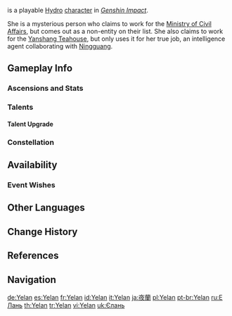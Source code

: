 {{CharacterTabs}}
{{Character Infobox
|image            = <gallery>
Yelan Card.png|Card
Character Yelan Full Wish.png|Wish
Character Yelan Game.png|In-Game
</gallery>

|type             = Playable <!--Playable Character Information-->
|quality           = 5
|weapon           = Bow
|element          = Hydro

|name             = Yelan <!--Character Information-->
|birthday         = April 20th
|constellation    = Umbrabilis Orchis
|region           = Liyue
|affiliation      = Yanshang Teahouse
|affiliation2     = Ministry of Civil Affairs
|dish             = Dew-Dipped Shrimp
|obtain           = Character Event Wishes
|event_name       = Discerner of Enigmas
|releaseDate      = 2022-05-31
|relative         = Boyang
|relativeNote     = Ancestor
|relative2        = Rongzhao
|relativeNote2    = Ancestor

|title            = Valley Orchid <!--Titles-->
|title2           = A mysterious person who claims to work for the Ministry of Civil Affairs
|title3           = <!--Voice Actors-->
|voiceEN          = {{w|Laura Post}}<ref name="EN/JP VA">Twitter: [https://twitter.com/GenshinImpact/status/1529313809914945539 EN & JP VA Announcement]</ref>
|voiceCN          = [https://zh.moegirl.org.cn/徐慧 Xu Hui ({{zh|徐慧}})]<ref>Bilibili: [https://www.bilibili.com/video/BV1zB4y197Ru {{zh|夜兰角色PV}}] (Yelan Character PV)</ref>
|voiceJP          = {{w|Aya Endō|Endou Aya ({{ja|遠藤 綾}})}}<ref name="EN/JP VA" />
|voiceKR          = {{w|ko:민아 (성우)|Min-a ({{ko|민아}})}}<ref>YouTube: [https://youtu.be/2OsVf-FZR-I Korean Version 2.7 Special Program]</ref>
}}
{{Lang|'''Yelan'''|zh=夜兰|zh_rm=Yèlán}} is a playable [[Hydro]] [[character]] in ''[[Genshin Impact]]''.

She is a mysterious person who claims to work for the [[Ministry of Civil Affairs]], but comes out as a non-entity on their list. She also claims to work for the [[Yanshang Teahouse]], but only uses it for her true job, an intelligence agent collaborating with [[Ningguang]].

==Gameplay Info==
===Ascensions and Stats===
{{Character Ascensions and Stats}}

===Talents===
{{Talent Table}}

====Talent Upgrade====
{{Talent Upgrade}}

===Constellation===
{{Constellation Table}}

==Availability==
===Event Wishes===
{{Featured}}

==Other Languages==
{{Other Languages|default_hidden = 1
|en      = Yelan
|zhs     = 夜兰
|zhs_rm  = Yèlán
|zht     = 夜蘭
|zht_rm  = Yèlán
|ja      = {{Rubi|夜蘭|イェラン}}
|ja_rm   = Yeran
|ko      = 야란
|ko_rm   = Yaran
|es      = Yelan
|fr      = Yelan
|ru      = Е Лань
|th      = Yelan
|vi      = Yelan
|de      = Yelan
|id      = Yelan
|pt      = Yelan
|tr      = Yelan
|it      = Yelan
}}

==Change History==
{{Change History|2.7|introduced=2.6}}

==References==
{{Reflist|2}}

==Navigation==
{{Character Navbox|playable}}

[[de:Yelan]]
[[es:Yelan]]
[[fr:Yelan]]
[[id:Yelan]]
[[it:Yelan]]
[[ja:夜蘭]]
[[pl:Yelan]]
[[pt-br:Yelan]]
[[ru:Е Лань]]
[[th:Yelan]]
[[tr:Yelan]]
[[vi:Yelan]]
[[uk:Єлань]]